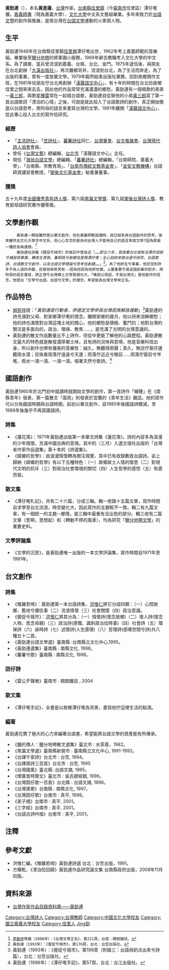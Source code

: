 {{Infobox_officeholder
| name = 黃勁連
| image name =
| width = 
| Sex = 男 
| birth name = 黃進蓮
| now = 
| period = 
| party =
| date of birth  = {{birth date|1947|3|20}}
| place of birth = {{ROC|臺灣省}}[[台南縣|台南縣]][[佳里區|佳里鎮]]（今[[臺南市|臺南市]][[佳里區|佳里區]]）
| nationality = {{ROC}}
| educate = 
*[[文化大學|文化大學]]中文系文藝組畢業<br><span style="color: blue;">（1973年）</span>
*[[嘉義師範學院|嘉義師範學院]]（現為嘉義大學）音樂組畢業<br><span style="color: blue;">（1965年）
| past = 
*《海翁台語文學》總編輯<br><span style="color: blue;">（2001年）</span>
*《菅芒花詩刊》總編輯<br><span style="color: blue;">（1997年）</span>
*策畫創辦鹿耳門台語文學營<br><span style="color: blue;">（1997年）</span>
*策畫創辦南鯤鯓台語文學營<br><span style="color: blue;">（1994年）</span>
*《蕃薯詩刊》總編輯<br><span style="color: blue;">（1991年）</span>
*《[[台灣文藝|台灣文藝]]》總編輯<br><span style="color: blue;">（1990年）</span>
*舉辦第一屆「 [[塩分地帶文藝營|塩分地帶文藝營]]」<br><span style="color: blue;">（1979年）</span>
*創辦「[[南瀛文藝營|南瀛文藝營]]」<br><span style="color: blue;">（1976年）</span>
*創立「[[大漢出版社|大漢出版社]]」<br><span style="color: blue;">（1975年）</span>
*策畫並舉辦「[[第一屆全國詩人聯誼會|第一屆全國詩人聯誼會]]」<br><span style="color: blue;">（1973年）</span>
*與多位文友創辦「[[主流詩社|主流詩社]]」<br><span style="color: blue;">（1971年）</span>
*塩分地帶[[將軍國小|將軍國小]]老師<br><span style="color: blue;">（1965年）</span>
| module = {{Infobox Chinese|child=yes|hide=no
| t = 黃勁連
| s = 黄劲连
| p = Huáng Jìnlián
| poj = N̂g Kèng-liân}}
}}
'''黃勁連'''（{{bd|1947年|3月20日|catIdx=Huang黃}}{{efn|1946年農曆10月28日生，因為父親較晚去鎮公所登記，所以身分證上的出生日期是1947年3月20日}}），本名'''黃進蓮'''，[[台灣|台灣]]作家。[[台南縣|台南縣]][[佳里區|佳里鎮]]（今[[臺南市|臺南市]]佳里區）潭仔墘儂。[[嘉義師專|嘉義師專]]（現為嘉義大學）、[[文化大學|文化大學]]中文系文藝組畢業。多年來致力於[[台語文學|台語文學]]的創作與推展，是南台灣在[[台語文學|台語文學]]運動的火車頭人物。

== 生平 ==
黃勁連1946年在台南縣佳里鎮[[佳里興|佳里興]]潭仔墘出世，1962年考上嘉義師範的音樂組。畢業後至[[鹽分地帶|鹽分地帶]]的將軍國小服務，1969年辭去教職考入文化大學的中文系。為了讀書、當兵曾流浪到嘉義、台南、台北、金門。1975年退伍後，與朋友在台北創辦「[[大漢出版社|大漢出版社]]」，再次離鄉背井，流浪到台北，為了生活而奔走，為了出版的事業，曾有一度放棄文學。1979年毅然結束出版社業務，回到故鄉開作文班，在1981年佮朋友佇台北再創辦「[[漢聲語文中心|漢聲語文中心]]」，有十年的時間在台北佮故鄉佳里之間來來去去，因此他的作品常常充滿濃濃的鄉愁。黃勁連有一個唱歌的弟弟—[[黃三郎|黃三郎]]，與歌星[[陳雷|陳雷]]常在一起唱台語歌，黃勁連自從替他的小弟[[黃三郎|黃三郎]]寫了第一首台語歌詞「漂泊的心情」之後，可說是就此投入了台語歌詩的創作，真正開始徹底以台語思考，用阿母的語言來書寫台灣的文學。1991年離開「[[漢聲語文中心|漢聲語文中心]]」，從此專心投入台文的寫作佮研究。
===經歷===
*「[[主流詩社|主流詩社]]」、「[[笠詩社|笠詩社]]」、[[蕃薯詩社|蕃薯詩社]]同仁、[[台灣筆會|台灣筆會]]、[[台文推展會|台文推展會]]、[[台灣現代詩人協會|台灣現代詩人協會]]會員。
*曾任《[[台灣文藝|台灣文藝]]》總編輯，[[台北市|台北市]]「漢聲語文中心」主任。
*現任「[[海翁台語文學|海翁台語文學]]」總編輯、「[[蕃薯詩社|蕃薯詩社]]」總編輯，「台南師院、嘉義大學」、「台南縣、市教育局」、「[[台南市傳統文教基金會|台南市傳統文教基金會]]」、「[[金安文教機構|金安文教機構]]」台語師資講習會教授，「[[榮後文化基金會|榮後文化基金會]]」秘書兼董事。
===獲獎===
五十九年度[[全國優秀青年詩人獎|全國優秀青年詩人獎]]、第六屆[[南瀛文學獎|南瀛文學獎]]、第九屆[[榮後台灣詩人獎|榮後台灣詩人獎]]、教育部母語研究著作優等獎。

== 文學創作觀 ==
      黃勁連一開始雖然是以華文創作，但在嘉義師範就讀時，就已經有用台語創作的思考。後來雖然去文化大學念中文系，但心心念念的是為何台灣人不能用自己的語言來寫文學?因為那是一種悲哀與遺憾。<ref>[[李勤岸|李勤岸]]等藉（2006年）：《台灣文學正名》，第221頁，台南：開朗雜誌。</ref>
      黃勁連在詩集《偓促兮城市》的後記中曾自述「''……即五六冬，我放棄台北城有淡薄仔成就兮補習班事業，轉來生育我、養飼我兮故鄉佳里興潭仔墘；全心拍拚來做台語兮研究，台語歌詩、台語散文兮創作，以及台語文學理論兮思考佮創建……''」<ref>黃勁連（1993年）：《偓促兮城市》，第176頁，台北：台笠出版社。</ref>。為了他終生兮事業，他忍受到許多不為人道的辛酸，但是他嘛笑笑矣--因為他認為他即世儂，上蓋重要兮是追隨前輩的跤步，用阿母的語言書寫，將正港兮台灣鄉土文學發揚光大。「嘴說父母話，手寫台灣文」是他創作的信念，他提出「文學兮台語，台語兮文學」的理念，希望能為台灣文學來正名。

== 作品特色 ==
*[[胡民祥|胡民祥]]說：「''黃勁連是行動者，伊選定文學參與台灣民族解放運動''」<ref>黃勁連（1993年）：《偓促兮城市》，第198頁（附錄三：台語母奶沃出來兮詩篇），台北：台笠出版社。</ref>黃勁連的詩充滿對父母、對家鄉潭仔墘的懷念，離開家鄉的歲月，他以詩來消解鄉愁；他的詩也滿懷對台灣這塊土地的關心，他的鄉愁是積極、奮鬥的；他對台灣的關注是多面向的，政治、環保、教育……，是充滿了光明的台灣意識的。
*黃勁連的散文作品數量比不上詩作，但從中更能了解他的心路歷程。黃勁連散文最大的特色就是散發濃厚鄉土味，且有詩的況味與意境，他是音樂科班出身，所以創作也帶有優美的音樂性：誠久，無聽得雨聲；真久，無店佇窗仔邊聽雨水滴；目珠看雨落佇遠遠兮天邊；雨落佇近近兮眼前……雨落佇窗前兮岑墘，雨水一滴一滴、一滴一滴，唱著天然兮歌詩。<ref>黃勁連（1996年）：《潭仔墘手記》，第57頁，台北：台江出版社。</ref>
== 國語創作 ==
黃勁連1960年於北門初中就讀時就開始文學的創作，第一首詩作「蟬聲」在《南縣青年》發表，第一篇散文「風雨」則發表於宜蘭的《青年生活》雜誌。他的寫作可以分為國語時期與台語時期，起初以華文創作，自1985年後國語詩驟減，至1989年後幾乎不再寫國語詩。

===詩集===
*《蓮花落》：1971年黃勁連出版第一本華文詩集《蓮花落》，詩的內容多為浪漫的少年情懷，充滿中國古典的意境。其中的〈三月〉入選文壇社出版的「台灣省作家作品選集」第十本的《詩選集》。
*《蟑螂的哲學》：由浪漫情懷轉為關注現實，其中已有收錄數首台語詩。岩上歸納《蟑螂的哲學》有以下五種特色：（一）故鄉故土人情的懷思（二）對現代文明的抗斥（三）對政治社會環境的關切（四）人生哲學的感悟（五）有感而發。

===散文集===
*《潭仔墘札記》，共有二十六篇，分成三輯。輯一收錄十五篇文章，寫作時間自求學至台北流浪，時空變化大，因此寫作的主題較不一致。輯二有九篇文章，有一個統一的主題--鄉情，是三輯中最重有且出色的部分。輯三收有二篇文章〈思啊，思想起〉和〈轉動不停的風車〉，均為研究「[[鹽分地帶文學|鹽分地帶文學]]」的重要史料。

===文學評論集===
*《文學的沉思》，是黃勁連唯一出版的一本文學評論集，寫作時間自1971年至1981年。

== 台文創作 ==
{{Infobox Hokkien name
| title                =黃勁連
| hanji                =黃勁連
| poj                  =N̂g Kèng-liân
| hanlo                =
| tl                   =N̂g Kìng-liân
| bp                   =
| hokkienipa           =
|
| hanjiborn            =進蓮
| pojborn              =Chìn-liân
| hanloborn            =
| tlborn               =Tsìn-liân
| bpborn               =
| hokkienipaborn       =
}}
===詩集===
*《雉雞若啼》：黃勁連第一本台語詩集，[[洪惟仁|洪惟仁]]將它分成四類：（一）心悶故鄉、舊地兮儂佮事（二）流浪情懷（三）社會關懷（四）政治意識。
*《偓促兮城市》：[[洪惟仁|洪惟仁]]將其分為：（一）情懷詩(懷念故鄉)（二）懷人詩(懷念人物、思念母親)（三）政治詩(感慨、諷刺政治佮時事)（四）社會詩（五）環保詩（六）詠時詩（七）述懷詩(人生感懷)（八）哲理詩(感嘆世間兮詩)共八種五十二首。
*《黃勁連台語文學選》臺南縣 :台南縣立文化中心,1995。
*《黃勁連選集》臺南縣 : 南縣文化, 1998。
*《蕃薯兮歌》臺南縣 : 南縣文化, 1998。

===囝仔詩===
*《雷公歹聲嗽》臺南市 : 開朗雜誌 , 2004
===散文集===
*《潭仔墘手記》，全書是以故鄉潭仔墘為背景，書寫他佇這裡生活的點滴。

===編著===
黃勁連花費了極大的心力來編著台語書，希望能將台語文學的資產能有所傳承。
*《鹽的傳人：鹽分地帶散文選集》臺北市 : 水芙蓉，1982。
*《南瀛文學選》臺南縣新營市 : 臺南縣立文化中心, 1991-1992。
*《台譯千家詩》台北市 : 台笠, 1994。
*《台譯唐詩三百首》台北市 : 台笠, 1995
*《台灣國風》臺北縣: 台語文摘, 1995。
*《增廣昔時賢文》臺北市 : 吳氏總經銷, 1996。
*《台灣囡仔歌一百首》台北縣 : 台語文摘, 1996。
*《台灣褒歌》台南縣 : 南縣文化, 1997。
*《台灣囡仔歌》台南市 : 真平, 1998。
*《弟子規》台南市 : 真平, 2001。
*《三字經》台南市 : 真平, 2001。
*《台語古詩吟唱》台南市 : 真平, 2001。

==注釋==
{{notelist}}

== 參考文獻 ==
*洪惟仁編，《雉雞若啼》黃勁連詩選 台北：台笠出版，1991。
*方耀乾，《漂泊佮回歸》黃勁連作品研究論文集 台南縣政府出版，2008年11月初版。
==資料來源==
<references />
* [https://db.nmtl.gov.tw/Site4/s6/writerinfo?id=1872 台灣作家作品目錄資料庫——黃勁連] {{Wayback|url=https://db.nmtl.gov.tw/Site4/s6/writerinfo?id=1872 |date=20211231235222 }}

{{DEFAULTSORT:Huang黃}}
[[Category:台灣詩人|Category:台灣詩人]]
[[Category:台灣教師|Category:台灣教師]]
[[Category:中國文化大學校友|Category:中國文化大學校友]]
[[Category:國立嘉義大學校友|Category:國立嘉義大學校友]]
[[Category:佳里人|Category:佳里人]]
[[Category:黃姓|Jing勁]]